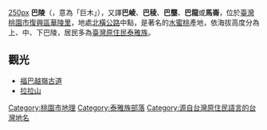 {{refimprove|time=2012-12-22T13:34:04+00:00}}
{{Expand|time=2012-12-22T13:34:04+00:00}}
[[檔案:北橫巴陵大橋側面.JPG|250px]]
'''巴陵'''（{{lang-tay|Balung}}，意為「巨木」），又譯'''巴崚'''、'''巴稜'''、'''巴壟'''、'''巴龍'''或'''馬崙'''，位於[[臺灣|臺灣]][[桃園市|桃園市]][[復興區_(桃園市)|復興區]][[華陵里|華陵里]]，地處[[北橫公路|北橫公路]]中點，是著名的[[水蜜桃|水蜜桃]]產地，依海拔高度分為上、中、下巴陵，居民多為[[臺灣原住民|臺灣原住民]][[泰雅族|泰雅族]]。

==觀光==
*[[福巴越嶺古道|福巴越嶺古道]]
*[[拉拉山|拉拉山]]

{{北橫公路}}
{{TW-geo-stub}}

[[Category:桃園市地理|Category:桃園市地理]]
[[Category:泰雅族部落|Category:泰雅族部落]]
[[Category:源自台灣原住民語言的台灣地名|Category:源自台灣原住民語言的台灣地名]]